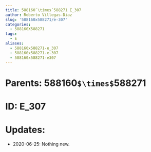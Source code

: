 ```yaml
---
title: 588160`\times`588271 E_307
author: Roberto Villegas-Diaz
slug: '588160x588271/e-307'
categories:
  - 588160X588271
tags:
  - E
aliases:
  - 588160x588271-e_307
  - 588160x588271-e-307
  - 588160x588271-e307
---
```


# **Parents**: 588160`$\times$`588271
# **ID**: E_307
# **Updates**: 
 - 2020-06-25: Nothing new.
